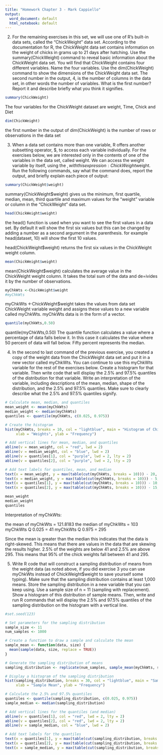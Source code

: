 ```yaml
---
title: "Homework Chapter 3 - Mark Cappiello"
output:
  word_document: default
  html_notebook: default
---
```


2. For the remaining exercises in this set, we will use one of R’s built-in data sets, called the “ChickWeight” data set. According to the documentation for R, the ChickWeight data set contains information on the weight of chicks in grams up to 21 days after hatching. Use the summary(ChickWeight) command to reveal basic information about the ChickWeight data set. You will find that ChickWeight contains four different variables. Name the four variables. Use the dim(ChickWeight) command to show the dimensions of the ChickWeight data set. The second number in the output, 4, is the number of columns in the data set, in other words the number of variables. What is the first number? Report it and describe briefly what you think it signifies. 

```r
summary(ChickWeight)
```

The four variables for the ChickWeight dataset are weight, Time, Chick and Diet

```r
dim(ChickWeight)
```

the first number in the output of dim(ChickWeight) is the number of rows or observations in the data set

3. When a data set contains more than one variable, R offers another subsetting operator, $, to access each variable individually. For the exercises below, we are interested only in the contents of one of the variables in the data set, called weight. We can access the weight variable by itself, using the $, with this expression: ChickWeight$weight. Run the following commands, say what the command does, report the output, and briefly explain each piece of output: 

```r
summary(ChickWeight$weight) 
```

summary(ChickWeight$weight) gives us the minimum, first quartile, median, mean, third quartile and maximum values for the "weight" variable or column in the "ChickWeight" data set.  

```r
head(ChickWeight$weight) 
```

the head() function is used when you want to see the first values in a data set.  By default it will show the first six values but this can be changed by adding a number as a second argument in the parenthesis. for example head(dataset, 10) will show the first 10 values.

head(ChickWeight$weight) returns the first six values in the ChickWeight weight column.

```r
mean(ChickWeight$weight) 
```

mean(ChickWeight$weight) calculates the average value in the ChickWeight weight column.  It takes the total sum of the data and de=ivides it by the number of observations.

```r
myChkWts <-ChickWeight$weight 
#myChkWts
```

myChkWts <-ChickWeight$weight takes the values from data set ChickWeight variable weight and assigns these values to a new variable called myChkWts.  myChkWts data is in the form of a vector. 

```r
quantile(myChkWts,0.50) 
```

quantile(myChkWts,0.50) The quantile function calculates a value where a percentage of data falls below it.  In this case it calculates the value where 50 percent of data will fall below. Fifty percent represents the median. 


4. In the second to last command of the previous exercise, you created a copy of the weight data from the ChickWeight data set and put it in a new vector called myChkWts. You can continue to use this myChkWts variable for the rest of the exercises below. Create a histogram for that variable. Then write code that will display the 2.5% and 97.5% quantiles of the distribution for that variable. Write an interpretation of the variable, including descriptions of the mean, median, shape of the distribution, and the 2.5% and 97.5% quantiles. Make sure to clearly describe what the 2.5% and 97.5% quantiles signify. 

```r
# Calculate mean, median, and quantiles
mean_weight <- mean(myChkWts)
median_weight <- median(myChkWts)
quantiles <- quantile(myChkWts, c(0.025, 0.975))

# Create the histogram
hist(myChkWts, breaks = 10, col = "lightblue", main = "Histogram of Chick Weights",
     xlab = "Weights", ylab = "Frequency")

# Add vertical lines for mean, median, and quantiles
abline(v = mean_weight, col = "red", lwd = 2)
abline(v = median_weight, col = "blue", lwd = 2)
abline(v = quantiles[1], col = "purple", lwd = 2, lty = 2)
abline(v = quantiles[2], col = "purple", lwd = 2, lty = 2)

# Add text labels for quantiles, mean, and median
text(x = mean_weight, y = max(table(cut(myChkWts, breaks = 10))) - 20, labels = "Mean", col = "red", pos = 2, srt = 90)
text(x = median_weight, y = max(table(cut(myChkWts, breaks = 10))) - 5, labels = "Median", col = "blue", pos = 2, srt = 90)
text(x = quantiles[1], y = max(table(cut(myChkWts, breaks = 10))) - 10, labels = "Q 0.025", col = "purple", pos = 2, srt = 90)
text(x = quantiles[2], y = max(table(cut(myChkWts, breaks = 10))) - 15, labels = "Q 0.975", col = "purple", pos = 2, srt = 90)


```
```r
mean_weight
median_weight
quantiles
```

Interpretation of myChkWts:

the mean of myChkWts = 121.8183
the median of myChkWts = 103
myChkWts Q 0.025 = 41
myChkWts Q 0.975 = 295

Since the mean is greater than the median this indicates that the data is right-skewed.  This means that there are values in the data that are skewing the results higher.  2.5% of the weights are below 41 and 2.5% are above 295.  This means that 95% of the chick weights fall between 41 and 295.


5. Write R code that will construct a sampling distribution of means from the weight data (as noted above, if you did exercise 3 you can use myChkWts instead of ChickWeight$weight to save yourself some typing). Make sure that the sampling distribution contains at least 1,000 means. Store the sampling distribution in a new variable that you can keep using. Use a sample size of n = 11 (sampling with replacement). Show a histogram of this distribution of sample means. Then, write and run R commands that will display the 2.5% and 97.5% quantiles of the sampling distribution on the histogram with a vertical line. 

```r
#set.seed(123)  

# Set parameters for the sampling distribution
sample_size <- 11
num_samples <- 1000

# Create a function to draw a sample and calculate the mean
sample_mean <- function(data, size) {
  mean(sample(data, size, replace = TRUE))
}

# Generate the sampling distribution of means
sampling_distribution <- replicate(num_samples, sample_mean(myChkWts, sample_size))

# Display a histogram of the sampling distribution
hist(sampling_distribution, breaks = 30, col = "lightblue", main = "Sampling Distribution of Sample Means",
     xlab = "Sample Mean", ylab = "Frequency")

# Calculate the 2.5% and 97.5% quantiles
quantiles <- quantile(sampling_distribution, c(0.025, 0.975))
sample_median <- median(sampling_distribution)

# Add vertical lines for the quantiles (and median)
abline(v = quantiles[1], col = "red", lwd = 2, lty = 2)
abline(v = quantiles[2], col = "red", lwd = 2, lty = 2)
abline(v = sample_median, col = "blue", lwd = 2)

# Add text labels for the quantiles
text(x = quantiles[1], y = max(table(cut(sampling_distribution, breaks = 30))) -20, labels = "Q 0.025", col = "red", pos = 2, offset = 0.5, srt = 90)
text(x = quantiles[2], y = max(table(cut(sampling_distribution, breaks = 30))) -20 , labels = "Q 0.975", col = "red", pos = 2, srt = 90)
text(x = sample_median, y = max(table(cut(sampling_distribution, breaks = 30))) -20 , labels = "Median", col = "blue", pos = 2, srt = 90)

```

